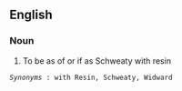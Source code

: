{{rfd}}
== English ==
=== Noun ===
# To be as of or if as Schweaty with resin
 ''Synonyms'' : with Resin, Schweaty, Widward